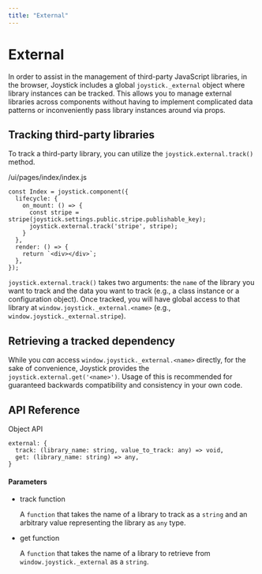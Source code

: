 ```yaml
---
title: "External"
---
```


# External

In order to assist in the management of third-party JavaScript libraries, in the browser, Joystick includes a global `joystick._external` object where library instances can be tracked. This allows you to manage external libraries across components without having to implement complicated data patterns or inconveniently pass library instances around via props.

## Tracking third-party libraries

To track a third-party library, you can utilize the `joystick.external.track()` method.

/ui/pages/index/index.js


    const Index = joystick.component({
      lifecycle: {
        on_mount: () => {
          const stripe = stripe(joystick.settings.public.stripe.publishable_key);
          joystick.external.track('stripe', stripe);
        }
      },
      render: () => {
        return `<div></div>`;
      },
    });


`joystick.external.track()` takes two arguments: the `name` of the library you want to track and the data you want to track (e.g., a class instance or a configuration object). Once tracked, you will have global access to that library at `window.joystick._external.<name>` (e.g., `window.joystick._external.stripe`).

## Retrieving a tracked dependency

While you _can_ access `window.joystick._external.<name>` directly, for the sake of convenience, Joystick provides the `joystick.external.get('<name>')`. Usage of this is recommended for guaranteed backwards compatibility and consistency in your own code.

## API Reference

Object API

    external: {
      track: (library_name: string, value_to_track: any) => void,
      get: (library_name: string) => any,
    }

#### Parameters

- track function

  A `function` that takes the name of a library to track as a `string` and an arbitrary value representing the library as `any` type.

- get function

  A `function` that takes the name of a library to retrieve from `window.joystick._external` as a `string`.
